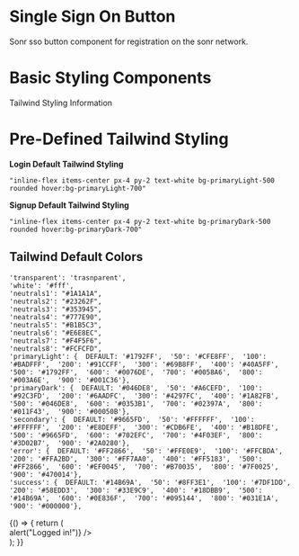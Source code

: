 <!-- LoginButton.stories.mdx -->




<Meta title="Single Sign On Button" component={LoginButton} />


# Single Sign On Button
Sonr sso button component for registration on the sonr network.

# Basic Styling Components

Tailwind Styling Information

# Pre-Defined Tailwind Styling

**Login Default Tailwind Styling**
```
"inline-flex items-center px-4 py-2 text-white bg-primaryLight-500 rounded hover:bg-primaryLight-700"
```
**Signup Default Tailwind Styling**
```
"inline-flex items-center px-4 py-2 text-white bg-primaryDark-500 rounded hover:bg-primaryDark-700"
```

## Tailwind Default Colors

```
'transparent': 'trasnparent',
'white': '#fff',
'neutrals1': "#1A1A1A",
'neutrals2': "#23262F",
'neutrals3': "#353945",
'neatrals4': "#777E90",
'neutrals5': "#B1B5C3",
'neutrals6': "#E6E8EC",
'neutrals7': "#F4F5F6",
'neutrals8': "#FCFCFD",
'primaryLight': {  DEFAULT: '#1792FF',  '50': '#CFE8FF',  '100': '#BADFFF',  '200': '#91CCFF',  '300': '#69B8FF',  '400': '#40A5FF',  '500': '#1792FF',  '600': '#0076DE',  '700': '#0058A6',  '800': '#003A6E',  '900': '#001C36'},
'primaryDark': {  DEFAULT: '#046DE8',  '50': '#A6CEFD',  '100': '#92C3FD',  '200': '#6AADFC',  '300': '#4297FC',  '400': '#1A82FB',  '500': '#046DE8',  '600': '#0353B1',  '700': '#02397A',  '800': '#011F43',  '900': '#00050B'},
'secondary': {  DEFAULT: '#9665FD',  '50': '#FFFFFF',  '100': '#FFFFFF',  '200': '#E8DEFF',  '300': '#CDB6FE',  '400': '#B18DFE',  '500': '#9665FD',  '600': '#702EFC',  '700': '#4F03EF',  '800': '#3D02B7',  '900': '#2A0280'},
'error': {  DEFAULT: '#FF2866',  '50': '#FFE0E9',  '100': '#FFCBDA',  '200': '#FFA2BD',  '300': '#FF7AA0',  '400': '#FF5183',  '500': '#FF2866',  '600': '#EF0045',  '700': '#B70035',  '800': '#7F0025',  '900': '#470014'},
'success': {  DEFAULT: '#14B69A',  '50': '#8FF3E1',  '100': '#7DF1DD',  '200': '#58EDD3',  '300': '#33E9C9',  '400': '#18DBB9',  '500': '#14B69A',  '600': '#0E836F',  '700': '#095144',  '800': '#031E1A',  '900': '#000000'},
```

<Canvas> 
    <Story name="Primary"> 
    {() => {
        return (
        <div className="flex flex-col items-center mx-auto p-8">
        <LoginButton       
            label="Login" 
            styling={"inline-flex items-center px-4 py-2 text-white bg-primaryLight-500 rounded hover:bg-primaryLight-700"} 
            onLogin={() => alert("Logged in!")}
        />
        </div>
    );
    }}
</Story>
</Canvas>
